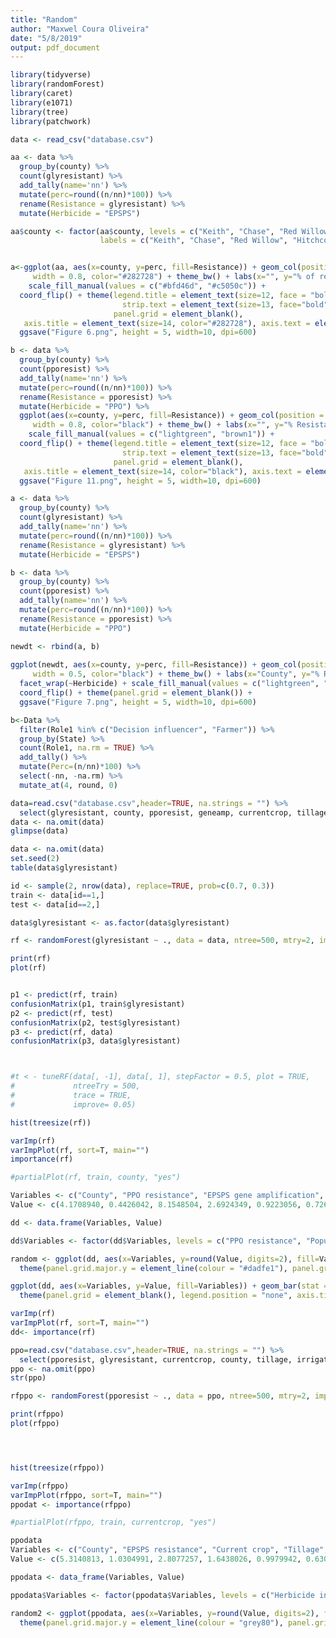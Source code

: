 ```yaml
---
title: "Random"
author: "Maxwel Coura Oliveira"
date: "5/8/2019"
output: pdf_document
---
```



```r
library(tidyverse)
library(randomForest)
library(caret)
library(e1071)
library(tree)
library(patchwork)
```


```r
data <- read_csv("database.csv")
```



```r
aa <- data %>% 
  group_by(county) %>% 
  count(glyresistant) %>% 
  add_tally(name='nn') %>% 
  mutate(perc=round((n/nn)*100)) %>% 
  rename(Resistance = glyresistant) %>% 
  mutate(Herbicide = "EPSPS") 

aa$county <- factor(aa$county, levels = c("Keith", "Chase", "Red Willow", "Hitchcock", "Logan",  "Dundy", "Lincoln", "Frontier", "Perkins", "Hayes"),
                    labels = c("Keith", "Chase", "Red Willow", "Hitchcock", "Logan",  "Dundy", "Lincoln", "Frontier", "Perkins", "Hayes"))


a<-ggplot(aa, aes(x=county, y=perc, fill=Resistance)) + geom_col(position = "stack",
     width = 0.8, color="#282728") + theme_bw() + labs(x="", y="% of resistance in genotypic assays") + 
    scale_fill_manual(values = c("#bfd46d", "#c5050c")) +
  coord_flip() + theme(legend.title = element_text(size=12, face = "bold"), 
                         strip.text = element_text(size=13, face="bold"), 
                       panel.grid = element_blank(),
   axis.title = element_text(size=14, color="#282728"), axis.text = element_text(size=13, color="#282728"), legend.text = element_text(size=12), legend.position = "right") +
  ggsave("Figure 6.png", height = 5, width=10, dpi=600) 
```
```r
b <- data %>% 
  group_by(county) %>% 
  count(pporesist) %>% 
  add_tally(name='nn') %>% 
  mutate(perc=round((n/nn)*100)) %>% 
  rename(Resistance = pporesist) %>% 
  mutate(Herbicide = "PPO") %>% 
  ggplot(aes(x=county, y=perc, fill=Resistance)) + geom_col(position = "stack",
     width = 0.8, color="black") + theme_bw() + labs(x="", y="% Resistance in genotypic assays") +
    scale_fill_manual(values = c("lightgreen", "brown1")) +
  coord_flip() + theme(legend.title = element_text(size=12, face = "bold"), 
                         strip.text = element_text(size=13, face="bold"), 
                       panel.grid = element_blank(),
   axis.title = element_text(size=14, color="black"), axis.text = element_text(size=13, color="black"), legend.text = element_text(size=12), legend.position = "right") +
  ggsave("Figure 11.png", height = 5, width=10, dpi=600) 
```



```r
a <- data %>% 
  group_by(county) %>% 
  count(glyresistant) %>% 
  add_tally(name='nn') %>% 
  mutate(perc=round((n/nn)*100)) %>% 
  rename(Resistance = glyresistant) %>% 
  mutate(Herbicide = "EPSPS")

b <- data %>% 
  group_by(county) %>% 
  count(pporesist) %>% 
  add_tally(name='nn') %>% 
  mutate(perc=round((n/nn)*100)) %>% 
  rename(Resistance = pporesist) %>% 
  mutate(Herbicide = "PPO")

newdt <- rbind(a, b)
  
ggplot(newdt, aes(x=county, y=perc, fill=Resistance)) + geom_col(position = "stack",
     width = 0.5, color="black") + theme_bw() + labs(x="County", y="% Resistance in genotypic assays") +
  facet_wrap(~Herbicide) + scale_fill_manual(values = c("lightgreen", "brown1")) +
  coord_flip() + theme(panel.grid = element_blank()) +
  ggsave("Figure 7.png", height = 5, width=10, dpi=600) 
```

```r
b<-Data %>% 
  filter(Role1 %in% c("Decision influencer", "Farmer")) %>% 
  group_by(State) %>% 
  count(Role1, na.rm = TRUE) %>% 
  add_tally() %>% 
  mutate(Perc=(n/nn)*100) %>%  
  select(-nn, -na.rm) %>% 
  mutate_at(4, round, 0)
```


```r
data=read.csv("database.csv",header=TRUE, na.strings = "") %>% 
  select(glyresistant, county, pporesist, geneamp, currentcrop, tillage, irrigation, populationdistribution, populationdensity, previouscrop)
data <- na.omit(data)
glimpse(data)
```






```r
data <- na.omit(data)
set.seed(2)
table(data$glyresistant)

id <- sample(2, nrow(data), replace=TRUE, prob=c(0.7, 0.3))
train <- data[id==1,]
test <- data[id==2,]

data$glyresistant <- as.factor(data$glyresistant)

rf <- randomForest(glyresistant ~ ., data = data, ntree=500, mtry=2, importance=TRUE, proximity=TRUE)

print(rf)
plot(rf)


p1 <- predict(rf, train)
confusionMatrix(p1, train$glyresistant)
p2 <- predict(rf, test)
confusionMatrix(p2, test$glyresistant)
p3 <- predict(rf, data)
confusionMatrix(p3, data$glyresistant)



#t < - tuneRF(data[, -1], data[, 1], stepFactor = 0.5, plot = TRUE, 
#             ntreeTry = 500,
#             trace = TRUE,
#             improve= 0.05)

hist(treesize(rf))

varImp(rf)
varImpPlot(rf, sort=T, main="")
importance(rf)

#partialPlot(rf, train, county, "yes")
```



```r
Variables <- c("County", "PPO resistance", "EPSPS gene amplification", "Current crop", "Tillage", "Irrigation", "Population distribution", "Population density", "Previous crop")
Value <- c(4.1708940, 0.4426042, 8.1548504, 2.6924349, 0.9223056, 0.7266807, 0.4621973, 0.9370659, 1.3669311)

dd <- data.frame(Variables, Value)

dd$Variables <- factor(dd$Variables, levels = c("PPO resistance", "Population distribution", "Irrigation", "Tillage", "Population density", "Previous crop", "Current crop", "County", "EPSPS gene amplification"), labels = c("PPO resistance", "Population distribution", "Irrigation", "Tillage", "Population density", "Previous crop", "Current crop", "County", "EPSPS gene amplification"))
```

```r
random <- ggplot(dd, aes(x=Variables, y=round(Value, digits=2), fill=Variables)) + geom_point(size=3) + theme_bw() + coord_flip() + labs(y="Gini Index", x="") + scale_y_continuous(limits=c(0, 10), labels = scales::number_format(accuracy = 1)) +
  theme(panel.grid.major.y = element_line(colour = "#dadfe1"), panel.grid.major.x = element_blank(), panel.grid.minor.x = element_blank(), legend.position = "none", axis.title = element_text(size=15, color="#282728"), axis.text =element_text(size=13, color="black")) + ggsave("Figure 4.png", height = 6, width=8, dpi=800)
```


```r
ggplot(dd, aes(x=Variables, y=Value, fill=Variables)) + geom_bar(stat = "identity", width = 0.6, color="darkgreen") + theme_bw() + coord_flip() + labs(y="Gini Index", x="") + scale_fill_brewer(palette = "oranges") +
  theme(panel.grid = element_blank(), legend.position = "none", axis.title = element_text(size=15, color="black"), axis.text =element_text(size=13, color="black")) + ggsave("Figure 4.pdf", height = 6, width=8, dpi=600)
```





```r
varImp(rf)
varImpPlot(rf, sort=T, main="")
dd<- importance(rf)
```



```r
ppo=read.csv("database.csv",header=TRUE, na.strings = "") %>% 
  select(pporesist, glyresistant, currentcrop, county, tillage, irrigation, herbicideinjury, populationdistribution, populationdensity, previouscrop)
ppo <- na.omit(ppo)
str(ppo)
```


```r

rfppo <- randomForest(pporesist ~ ., data = ppo, ntree=500, mtry=2, importance=TRUE, proximity=TRUE)

print(rfppo)
plot(rfppo)




hist(treesize(rfppo))

varImp(rfppo)
varImpPlot(rfppo, sort=T, main="")
ppodat <- importance(rfppo)

#partialPlot(rfppo, train, currentcrop, "yes")
```






```r
ppodata
Variables <- c("County", "EPSPS resistance", "Current crop", "Tillage", "Irrigation", "Herbicide injury", "Population distribution", "Population density", "Previous crop")
Value <- c(5.3140813, 1.0304991, 2.8077257, 1.6438026, 0.9979942, 0.6300471, 0.7971184, 2.0644607, 2.2101004)

ppodata <- data_frame(Variables, Value)

ppodata$Variables <- factor(ppodata$Variables, levels = c("Herbicide injury", "Population distribution", "Irrigation", "EPSPS resistance", "Tillage", "Population density", "Previous crop", "Current crop", "County"), labels = c("Herbicide injury", "Population distribution", "Irrigation", "EPSPS resistance", "Tillage", "Population density", "Previous crop", "Current crop", "County"))
```

```r
random2 <- ggplot(ppodata, aes(x=Variables, y=round(Value, digits=2), fill=Variables)) + geom_point(size=3) + theme_bw() + coord_flip() + labs(y="Gini Index", x="") + scale_y_continuous(limits=c(0, 6), labels = scales::number_format(accuracy = 1)) +
  theme(panel.grid.major.y = element_line(colour = "grey80"), panel.grid.major.x = element_blank(), panel.grid.minor.x = element_blank(), legend.position = "none", axis.title = element_text(size=15, color="black"), axis.text =element_text(size=13, color="black")) + ggsave("Figure 10.png", height = 6, width=8, dpi=800)
```

